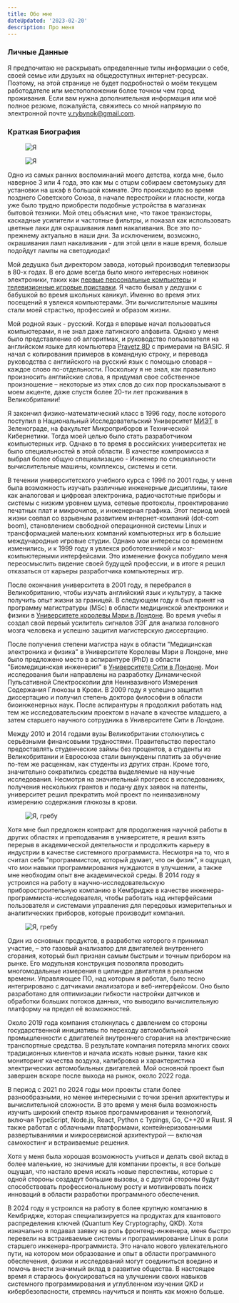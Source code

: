 ```yaml
---
title: Обо мне
dateUpdated: '2023-02-20'
description: Про меня
---
```


### Личные Данные

Я предпочитаю не раскрывать определенные типы информации о себе, своей семье или
друзьях на общедоступных интернет-ресурсах. Поэтому, на этой странице не будет
подробностей о моём текущем работодателе или местоположении более точном чем
город проживания. Если вам нужна дополнительная информация или моё полное
резюме, пожалуйста, свяжитесь со мной напрямую по электронной почте
v.rybynok@gmail.com.

### Краткая Биография

<figure
  className="hidden sm:float-left sm:mt-0 sm:mb-2 sm:mr-7 sm:block
    sm:w-1/3"
>
  <Image src="static/me-0.jpg" alt="Я" priority />
</figure>

<figure className="sm:hidden">
  <Image src="static/me-0-square.jpg" alt="Я" priority />
</figure>

Одно из самых ранних воспоминаний моего детства, когда мне, было наверное 3 или
4 года, это как мы с отцом собираем светомузыку для установки на шкаф в большой
комнате. Это происходило во время позднего Советского Союза, в начале
перестройки и гласности, когда уже было трудно приобрести подобные устройства в
магазинах бытовой техники. Мой отец объяснил мне, что такое транзисторы,
каскадные усилители и частотные фильтры, и показал как использовать цветные лаки
для окрашивания ламп накаливания. Все это по-прежнему актуально в наши дни. За
исключением, возможно, окрашивания ламп накаливания - для этой цели в наше
время, больше подойдут лампы на светодиодах!

Мой дедушка был директором завода, который производил телевизоры в 80-х годах. В
его доме всегда было много интересных новинок электроники, таких как
[первые персональные компьютеры](<https://ru.wikipedia.org/wiki/Правец_(компьютер)>)
и
[телевизионные игровые приставки](https://ru.wikibooks.org/wiki/Советские_телевизионные_игровые_приставки/Фабричные_телеигры).
Я часто бывал у дедушки с бабушкой во время школьных каникул. Именно во время
этих посещений я увлекся компьютерами. Эти вычислительные машины стали моей
страстью, профессией и образом жизни.

Мой родной язык - русский. Когда я впервые начал пользоваться компьютерами, я не
знал даже латинского алфавита. Однако у меня было представление об алгоритмах, и
руководство пользователя на английском языке для компьютера
[Pravetz 8D](<https://ru.wikipedia.org/wiki/Правец_(компьютер)#Правец_8D_—_клон_Oric_Atmos>)
с примерами на BASIC. Я начал с копирования примеров в командную строку, и
перевода руководства с английского на русский язык с помощью словаря&nbsp;–
каждое слово по-отдельности. Поскольку я не знал, как правильно произносить
английские слова, я придумал свое собственное произношение&nbsp;– некоторые из
этих слов до сих пор проскальзывают в моем акценте, даже спустя более 20-ти лет
проживания в Великобритании!

Я закончил физико-математический класс в 1996 году, после которого поступил в
Национальный Исследовательский Университет [МИЭТ](https://eng.miet.ru/) в
Зеленограде, на факультет Микроприборов и Технической Кибернетики. Тогда моей
целью было стать разработчиком компьютерных игр. Однако в то время в российских
университетах не было специальностей в этой области. В качестве компромисса я
выбрал более общую специализацию - Инженер по специальности вычислительные
машины, комплексы, системы и сети.

В течении университетского учебного курса с 1996 по 2001 годы, у меня была
возможность изучать различные инженерные дисциплины, такие как аналоговая и
цифровая электроника, радиочастотные приборы и системы с низким уровнем шума,
сетевые протоколы, проектирование печатных плат и микрочипов, и инженерная
графика. Этот период моей жизни совпал со взрывным развитием интернет-компаний
(dot-com boom), становлением свободной операционной системы Linux и
трансформацией маленьких компаний компьютерных игр в большие международные
игровые студии. Однако мои интересы со временем изменились, и к 1999 году я
увлекся робототехникой и мозг-компьютерными интерфейсами. Это изменение фокуса
побудило меня переосмыслить видение своей будущей профессии, и в итоге я решил
отказаться от карьеры разработчика компьютерных игр.

После окончания университета в 2001 году, я перебрался в Великобританию, чтобы
изучать английский язык и культуру, а также получить опыт жизни за границей. В
следующем году я был принят на программу магистратуры (MSc) в области
медицинской электроники и физики в
[Университете королевы Мэри в Лондоне](https://www.qmul.ac.uk/). Во время учебы
я создал свой первый усилитель сигналов ЭЭГ для анализа головного мозга человека
и успешно защитил магистерскую диссертацию.

После получения степени магистра наук в области "Медицинская электроника и
физика" в Университете Королевы Мэри в Лондоне, мне было предложено место в
аспирантуре (PhD) в области "Биомедицинская инженерия" в
[Университете Сити в Лондоне](https://www.city.ac.uk/). Мои исследования были
направлены на разработку Динамической Пульсативной Спектроскопии для
Неинвазивного Измерения Содержания Глюкозы в Крови. В 2009 году я успешно
защитил диссертацию и получил степень доктора философии в области биоинженерных
наук. После аспирантуры я продолжил работать над тем же исследовательским
проектом в начале в качестве младшего, а затем старшего научного сотрудника в
Университете Сити в Лондоне.

Между 2010 и 2014 годами вузы Великобритании столкнулись с серьёзными
финансовыми трудностями. Правительство перестало предоставлять студенческие
займы без процентов, а студенты из Великобритании и Евросоюза стали вынуждены
платить за обучение по-тем же расценкам, как студенты из других стран. Кроме
того, значительно сократились средства выделяемые на научные исследования.
Несмотря на значительный прогресс в исследованиях, получения нескольких грантов
и подачу двух заявок на патенты, университет решил прекратить мой проект по
неинвазивному измерению содержания глюкозы в крови.

<figure
  className="hidden sm:float-right sm:mt-0 sm:mb-2 sm:ml-7 sm:block
    sm:w-1/3"
>
  <Image src="static/me-1.jpg" alt="Я, гребу" />
</figure>

Хотя мне был предложен контракт для продолжения научной работы в других областях
и преподавания в университете, я решил взять перерыв в академической
деятельности и продолжить карьеру в индустрии в качестве системного
программиста. Несмотря на то, что я считал себя "программистом, который думает,
что он физик", я ощущал, что мои навыки программирования нуждаются в улучшении,
а также мне необходим опыт вне академической среды. В 2014 году я устроился на
работу в научно-исследовательскую приборостроительную компанию в Кембридже в
качестве инженера-программиста-исследователя, чтобы работать над интерфейсами
пользователя и системами управления для передовых измерительных и аналитических
приборов, которые производит компания.

<figure className="sm:hidden">
  <Image src="static/me-1-square.jpg" alt="Я, гребу" />
</figure>

Один из основных продуктов, в разработке которого я принимал участие,&nbsp;– это
газовый анализатор для двигателей внутреннего сгорания, который был признан
самым быстрым и точным прибором на рынке. Его модульная конструкция позволяла
проводить многомодальные измерения в цилиндре двигателя в реальном
времени. Управляющее ПО, над которым я работал, было тесно интегрировано с
датчиками анализатора и веб-интерфейсом. Оно было разработано для оптимизации
гибкости настройки датчиков и обработки больших потоков данных, что выводило
вычислительную платформу на предел её возможностей.

Около 2019 года компания столкнулась с давлением со стороны государственной
инициативы по переходу автомобильной промышленности с двигателей внутреннего
сгорания на электрические транспортные средства. В результате компания потеряла
многих своих традиционных клиентов и начала искать новые рынки, такие как
мониторинг качества воздуха, калибровка и характеристика электрических
автомобильных двигателей. Мой основной проект был завершен вскоре после выхода
на рынок, около 2022 года.

В период с 2021 по 2024 годы мои проекты стали более разнообразными, но менее
интересными с точки зрения архитектуры и вычислительной сложности. В это время у
меня была возможность изучить широкий спектр языков программирования и
технологий, включая TypeScript, Node.js, React, Python с Typings, Go, C++20 и
Rust. Я также работал с облачными платформами, контейнеризованными
развертываниями и микросервисной архитектурой — включая самохостинг и
встраиваемые решения.

Хотя у меня была хорошая возможность учиться и делать свой вклад в более
маленькие, но значимые для компании проекты, я все больше ощущал, что настало
время искать новые перспективы, которые с одной стороны создадут большие вызовы,
а с другой стороны будут способствовать профессиональному росту и мотивировать
поиск инноваций в области разработки программного обеспечения.

В 2024 году я устроился на работу в более крупную компанию в Кембридже, которая
специализируется на продуктах для квантового распределения ключей (Quantum Key
Cryptography, QKD). Хотя изначально я подавал заявку на роль фронтенд-инженера,
меня быстро перевели на встраиваемые системы и программирование Linux в роли
старшего инженера-программиста. Это начало нового увлекательного пути, на
котором мои образование и опыт в области программного обеспечения, физики и
исследований могут соединиться воедино и помочь внести значимый вклад в развитие
общества. В настоящее время я стараюсь фокусироваться на улучшении своих навыков
системного программирования и углубленном изучении QKD и кибербезопасности,
стремясь научиться и понять как можно больше.
